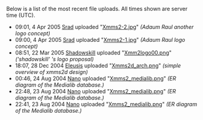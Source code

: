 Below is a list of the most recent file uploads.
All times shown are server time (UTC).
<ul><li>09:01, 4 Apr 2005 [[User:Srad|Srad]] uploaded "[[:Image:Xmms2-2.jpg|Xmms2-2.jpg]]" <em>(Adaum Raul another logo concept)</em></li>
<li>09:00, 4 Apr 2005 [[User:Srad|Srad]] uploaded "[[:Image:Xmms2-1.jpg|Xmms2-1.jpg]]" <em>(Adaum Raul logo concept)</em></li>
<li>08:51, 22 Mar 2005 [[User:Shadowskill|Shadowskill]] uploaded "[[:Image:Xmm2logo00.png|Xmm2logo00.png]]" <em>(&#39;shadowskill&#39; &#39;s logo proposal)</em></li>
<li>18:07, 28 Dec 2004 [[User:Eleusis|Eleusis]] uploaded "[[:Image:Xmms2d_arch.png|Xmms2d_arch.png]]" <em>(simple overview of xmms2d design)</em></li>
<li>00:46, 24 Aug 2004 [[User:Nano|Nano]] uploaded "[[:Image:Xmms2_medialib.png|Xmms2_medialib.png]]" <em>(ER diagram of the Medialib database.)</em></li>
<li>22:48, 23 Aug 2004 [[User:Nano|Nano]] uploaded "[[:Image:Xmms2_medialib.png|Xmms2_medialib.png]]" <em>(ER diagram of the Medialib database.)</em></li>
<li>22:41, 23 Aug 2004 [[User:Nano|Nano]] uploaded "[[:Image:Xmms2_medialib.png|Xmms2_medialib.png]]" <em>(ER diagram of the Medialib database.)</em></li>

</ul>
